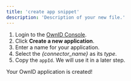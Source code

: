 ```yaml
---
title: 'create app snippet'
description: 'Description of your new file.'
---
```

1. Login to the [OwnID Console](https://console.ownid.com).
2. Click **Create a new application**.
3. Enter a name for your application. 
4. Select the _{connector_name}_ as its _type_.
5. Copy the `appId`. We will use it in a later step.

<Check>Your OwnID application is created!</Check>


